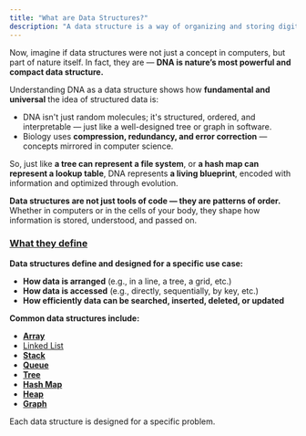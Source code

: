 ```yaml
---
title: "What are Data Structures?"
description: "A data structure is a way of organizing and storing digital data so that it can be used efficiently. Just like physical storage methods (like shelves, drawers, or filing cabinets) help us manage physical objects, data structures help us manage digital data.  "
---
```


Now, imagine if data structures were not just a concept in computers, but part of nature itself. In fact, they are — **DNA is nature’s most powerful and compact data structure.**

Understanding DNA as a data structure shows how **fundamental and universal** the idea of structured data is:

- DNA isn't just random molecules; it's structured, ordered, and interpretable — just like a well-designed tree or graph in software.
- Biology uses **compression, redundancy, and error correction** — concepts mirrored in computer science.

So, just like **a tree can represent a file system**, or **a hash map can represent a lookup table**, DNA represents **a living blueprint**, encoded with information and optimized through evolution.

**Data structures are not just tools of code — they are patterns of order.** Whether in computers or in the cells of your body, they shape how information is stored, understood, and passed on.

### <u>What they define</u>

**Data structures define and designed for a specific use case:**

- **How data is arranged** (e.g., in a line, a tree, a grid, etc.)
- **How data is accessed** (e.g., directly, sequentially, by key, etc.)
- **How efficiently data can be searched, inserted, deleted, or updated**

**Common data structures include:**

- [**Array**](/common-ds/array)
- [Linked List](/common-ds/linkedlist)
- [**Stack**](/common-ds/stack)
- [**Queue**](/common-ds/queue)
- [**Tree**](/common-ds/tree)
- [**Hash Map**](/common-ds/hashmap)
- [**Heap**](/common-ds/heap)
- [**Graph**](/common/graph)

Each data structure is designed for a specific problem.